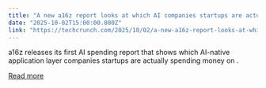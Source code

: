 ```yaml
---
title: "A new a16z report looks at which AI companies startups are actually paying for"
date: "2025-10-02T15:00:00.000Z"
link: "https://techcrunch.com/2025/10/02/a-new-a16z-report-looks-at-which-ai-companies-startups-are-actually-paying-for/"
---
```


a16z releases its first AI spending report that shows which AI-native application layer companies startups are actually spending money on .

[Read more](https://techcrunch.com/2025/10/02/a-new-a16z-report-looks-at-which-ai-companies-startups-are-actually-paying-for/)
